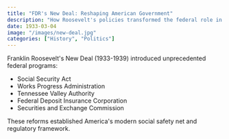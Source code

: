 ```yaml
---
title: "FDR's New Deal: Reshaping American Government"
description: "How Roosevelt's policies transformed the federal role in the economy"
date: 1933-03-04
image: "/images/new-deal.jpg"
categories: ["History", "Politics"]
---
```


Franklin Roosevelt's New Deal (1933-1939) introduced unprecedented federal programs:

- Social Security Act
- Works Progress Administration
- Tennessee Valley Authority
- Federal Deposit Insurance Corporation
- Securities and Exchange Commission

These reforms established America's modern social safety net and regulatory framework.

